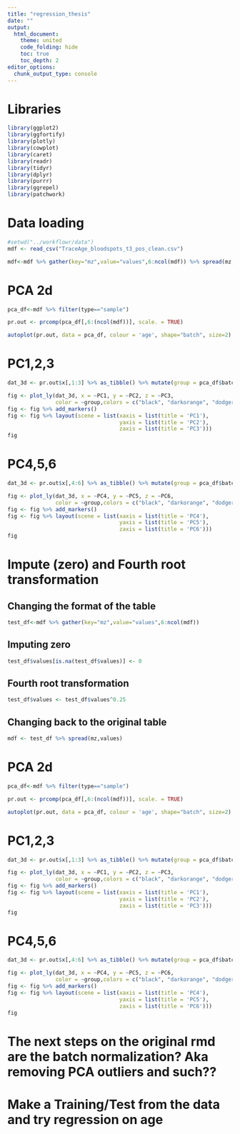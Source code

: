 ```yaml
---
title: "regression_thesis"
date: ""
output: 
  html_document:
    theme: united
    code_folding: hide
    toc: true
    toc_depth: 2 
editor_options: 
  chunk_output_type: console
---
```


# Libraries
```r
library(ggplot2)
library(ggfortify)
library(plotly)
library(cowplot)
library(caret)
library(readr)
library(tidyr)
library(dplyr)
library(purrr)
library(ggrepel)
library(patchwork)
```

# Data loading
```r
#setwd("../workflowr/data")
mdf <- read_csv("TraceAge_bloodspots_t3_pos_clean.csv")

mdf<-mdf %>% gather(key="mz",value="values",6:ncol(mdf)) %>% spread(mz,values)
```

# PCA 2d
```r
pca_df<-mdf %>% filter(type=="sample")
```
```r
pr.out <- prcomp(pca_df[,6:(ncol(mdf))], scale. = TRUE)

autoplot(pr.out, data = pca_df, colour = 'age', shape="batch", size=2)
```

# PC1,2,3
```r
dat_3d <- pr.out$x[,1:3] %>% as_tibble() %>% mutate(group = pca_df$batch, pen=pca_df$age)

fig <- plot_ly(dat_3d, x = ~PC1, y = ~PC2, z = ~PC3, 
               color = ~group,colors = c("black", "darkorange", "dodgerblue","darkred"), size = I(100))
fig <- fig %>% add_markers()
fig <- fig %>% layout(scene = list(xaxis = list(title = 'PC1'),
                                   yaxis = list(title = 'PC2'),
                                   zaxis = list(title = 'PC3')))
fig
```

# PC4,5,6
```r
dat_3d <- pr.out$x[,4:6] %>% as_tibble() %>% mutate(group = pca_df$batch, pen=pca_df$age)

fig <- plot_ly(dat_3d, x = ~PC4, y = ~PC5, z = ~PC6, 
               color = ~group,colors = c("black", "darkorange", "dodgerblue","darkred"), size = I(100))
fig <- fig %>% add_markers()
fig <- fig %>% layout(scene = list(xaxis = list(title = 'PC4'),
                                   yaxis = list(title = 'PC5'),
                                   zaxis = list(title = 'PC6')))
fig
```


# Impute (zero) and Fourth root transformation
## Changing the format of the table
```r
test_df<-mdf %>% gather(key="mz",value="values",6:ncol(mdf))
```
## Imputing zero
```r
test_df$values[is.na(test_df$values)] <- 0
```
## Fourth root transformation
```r
test_df$values <- test_df$values^0.25
```
## Changing back to the original table
```r
mdf <- test_df %>% spread(mz,values)
```

# PCA 2d
```r
pca_df<-mdf %>% filter(type=="sample")
```
```r
pr.out <- prcomp(pca_df[,6:(ncol(mdf))], scale. = TRUE)

autoplot(pr.out, data = pca_df, colour = 'age', shape="batch", size=2)
```

# PC1,2,3
```r
dat_3d <- pr.out$x[,1:3] %>% as_tibble() %>% mutate(group = pca_df$batch, pen=pca_df$age)

fig <- plot_ly(dat_3d, x = ~PC1, y = ~PC2, z = ~PC3, 
               color = ~group,colors = c("black", "darkorange", "dodgerblue","darkred"), size = I(100))
fig <- fig %>% add_markers()
fig <- fig %>% layout(scene = list(xaxis = list(title = 'PC1'),
                                   yaxis = list(title = 'PC2'),
                                   zaxis = list(title = 'PC3')))
fig
```

# PC4,5,6
```r
dat_3d <- pr.out$x[,4:6] %>% as_tibble() %>% mutate(group = pca_df$batch, pen=pca_df$age)

fig <- plot_ly(dat_3d, x = ~PC4, y = ~PC5, z = ~PC6, 
               color = ~group,colors = c("black", "darkorange", "dodgerblue","darkred"), size = I(100))
fig <- fig %>% add_markers()
fig <- fig %>% layout(scene = list(xaxis = list(title = 'PC4'),
                                   yaxis = list(title = 'PC5'),
                                   zaxis = list(title = 'PC6')))
fig
```

# The next steps on the original rmd are the batch normalization? Aka removing PCA outliers and such?? 

# Make a Training/Test from the data and try regression on age 

